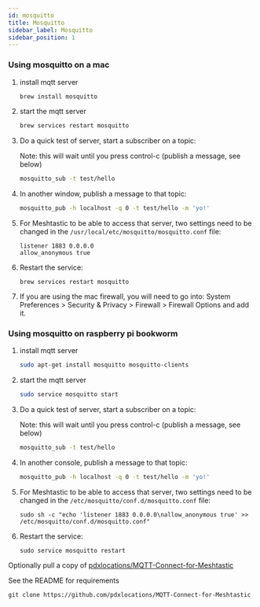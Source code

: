 ```yaml
---
id: mosquitto
title: Mosquitto
sidebar_label: Mosquitto
sidebar_position: 1
---
```


### Using mosquitto on a mac

1. install mqtt server

   ```sh
   brew install mosquitto
   ```

2. start the mqtt server

   ```sh
   brew services restart mosquitto
   ```

3. Do a quick test of server, start a subscriber on a topic:

   Note: this will wait until you press control-c (publish a message, see below)

   ```sh
   mosquitto_sub -t test/hello
   ```

4. In another window, publish a message to that topic:

   ```sh
   mosquitto_pub -h localhost -q 0 -t test/hello -m 'yo!'
   ```

5. For Meshtastic to be able to access that server, two settings need to be changed in the
   `/usr/local/etc/mosquitto/mosquitto.conf` file:

   ```shell
   listener 1883 0.0.0.0
   allow_anonymous true
   ```

6. Restart the service:

   ```shell
   brew services restart mosquitto
   ```

7. If you are using the mac firewall, you will need to go into: System Preferences > Security & Privacy > Firewall > Firewall Options and add it.


### Using mosquitto on raspberry pi bookworm

1. install mqtt server

   ```sh
   sudo apt-get install mosquitto mosquitto-clients
   ```

2. start the mqtt server

   ```sh
   sudo service mosquitto start
   ```

3. Do a quick test of server, start a subscriber on a topic:

   Note: this will wait until you press control-c (publish a message, see below)

   ```sh
   mosquitto_sub -t test/hello
   ```

4. In another console, publish a message to that topic:

   ```sh
   mosquitto_pub -h localhost -q 0 -t test/hello -m 'yo!'
   ```

5. For Meshtastic to be able to access that server, two settings need to be changed in the
   `/etc/mosquitto/conf.d/mosquitto.conf` file:

   ```shell
   sudo sh -c "echo 'listener 1883 0.0.0.0\nallow_anonymous true' >> /etc/mosquitto/conf.d/mosquitto.conf"
   ```

6. Restart the service:

   ```shell
   sudo service mosquitto restart
   ```

Optionally pull a copy of [pdxlocations/MQTT-Connect-for-Meshtastic](https://github.com/pdxlocations/MQTT-Connect-for-Meshtastic)

See the README for requirements

```shell
git clone https://github.com/pdxlocations/MQTT-Connect-for-Meshtastic
```
